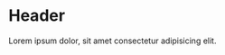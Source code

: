 # Header

<HeaderComponent
  htmlTag="studs-header"
  jsxTag="StudsHeader"
  version="Since 2.0"
  status="Unstable"
  urlGithub="navigation/studs-header.ts"
  urlStrbook="studs-navigation-header--docs"
/>

Lorem ipsum dolor, sit amet consectetur adipisicing elit.
